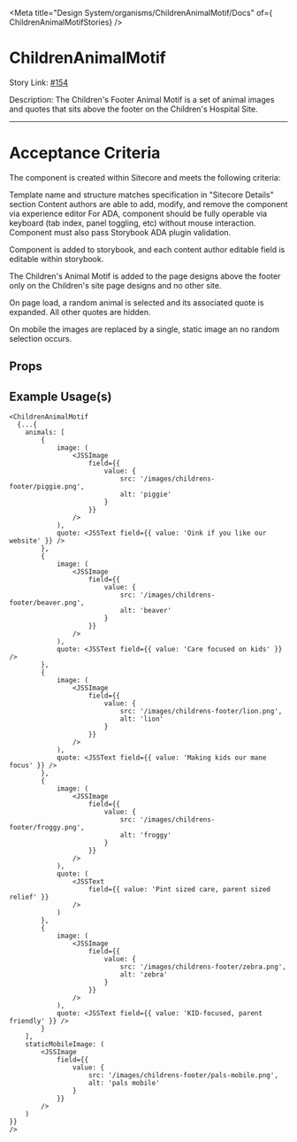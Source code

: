 
<Meta title="Design System/organisms/ChildrenAnimalMotif/Docs" of={ ChildrenAnimalMotifStories} />

# ChildrenAnimalMotif

Story Link: [#154]('https://github.com/ahc-digital/migration-planning-tracking/issues/154')

Description: The Children's Footer Animal Motif is a set of animal images and quotes that sits above the footer on the Children's Hospital Site.

---
# Acceptance Criteria
The component is created within Sitecore and meets the following criteria:

Template name and structure matches specification in "Sitecore Details" section
Content authors are able to add, modify, and remove the component via experience editor
For ADA, component should be fully operable via keyboard (tab index, panel toggling, etc) without mouse interaction. Component must also pass Storybook ADA plugin validation.

Component is added to storybook, and each content author editable field is editable within storybook.

The Children's Animal Motif is added to the page designs above the footer only on the Children's site page designs and no other site.

On page load, a random animal is selected and its associated quote is expanded. All other quotes are hidden.

On mobile the images are replaced by a single, static image an no random selection occurs.



<Stories />

## Props
<Controls />


## Example Usage(s)
```tsx
<ChildrenAnimalMotif
  {...{
    animals: [
        {
            image: (
                <JSSImage
                    field={{
                        value: {
                            src: '/images/childrens-footer/piggie.png',
                            alt: 'piggie'
                        }
                    }}
                />
            ),
            quote: <JSSText field={{ value: 'Oink if you like our website' }} />
        },
        {
            image: (
                <JSSImage
                    field={{
                        value: {
                            src: '/images/childrens-footer/beaver.png',
                            alt: 'beaver'
                        }
                    }}
                />
            ),
            quote: <JSSText field={{ value: 'Care focused on kids' }} />
        },
        {
            image: (
                <JSSImage
                    field={{
                        value: {
                            src: '/images/childrens-footer/lion.png',
                            alt: 'lion'
                        }
                    }}
                />
            ),
            quote: <JSSText field={{ value: 'Making kids our mane focus' }} />
        },
        {
            image: (
                <JSSImage
                    field={{
                        value: {
                            src: '/images/childrens-footer/froggy.png',
                            alt: 'froggy'
                        }
                    }}
                />
            ),
            quote: (
                <JSSText
                    field={{ value: 'Pint sized care, parent sized relief' }}
                />
            )
        },
        {
            image: (
                <JSSImage
                    field={{
                        value: {
                            src: '/images/childrens-footer/zebra.png',
                            alt: 'zebra'
                        }
                    }}
                />
            ),
            quote: <JSSText field={{ value: 'KID-focused, parent friendly' }} />
        }
    ],
    staticMobileImage: (
        <JSSImage
            field={{
                value: {
                    src: '/images/childrens-footer/pals-mobile.png',
                    alt: 'pals mobile'
                }
            }}
        />
    )
}}
/>
```
